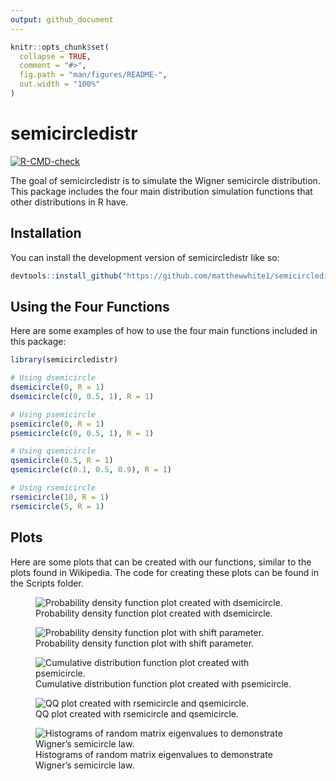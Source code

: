 ```yaml
---
output: github_document
---
```


<!-- README.md is generated from README.Rmd. Please edit that file -->

```r
knitr::opts_chunk$set(
  collapse = TRUE,
  comment = "#>",
  fig.path = "man/figures/README-",
  out.width = "100%"
)
```

# semicircledistr

<!-- badges: start -->
[![R-CMD-check](https://github.com/matthewwhite1/semicircledistr/actions/workflows/R-CMD-check.yaml/badge.svg)](https://github.com/matthewwhite1/semicircledistr/actions/workflows/R-CMD-check.yaml)
<!-- badges: end -->

The goal of semicircledistr is to simulate the Wigner semicircle distribution.
This package includes the four main distribution simulation functions that other
distributions in R have.

## Installation

You can install the development version of semicircledistr like so:

``` r
devtools::install_github("https://github.com/matthewwhite1/semicircledistr")
```

## Using the Four Functions

Here are some examples of how to use the four main functions included in this
package:

```r
library(semicircledistr)

# Using dsemicircle
dsemicircle(0, R = 1)
dsemicircle(c(0, 0.5, 1), R = 1)

# Using psemicircle
psemicircle(0, R = 1)
psemicircle(c(0, 0.5, 1), R = 1)

# Using qsemicircle
qsemicircle(0.5, R = 1)
qsemicircle(c(0.1, 0.5, 0.9), R = 1)

# Using rsemicircle
rsemicircle(10, R = 1)
rsemicircle(5, R = 1)
```

## Plots

Here are some plots that can be created with our functions, similar to the
plots found in Wikipedia. The code for creating these plots can be found
in the Scripts folder.

![Probability density function plot created with dsemicircle.](Plots/PDF_plot.jpeg)

![Probability density function plot with shift parameter.](Plots/PDF_plot_shift.jpeg)

![Cumulative distribution function plot created with psemicircle.](Plots/CDF_plot.jpeg)

![QQ plot created with rsemicircle and qsemicircle.](Plots/QQ_plot.jpeg)

![Histograms of random matrix eigenvalues to demonstrate Wigner's semicircle law.](Plots/SemiLaw.jpeg)
